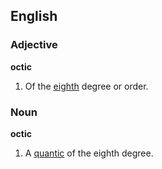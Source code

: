 ==English==
===Adjective===
'''octic'''
#Of the [[eighth]] degree or order.

===Noun===
'''octic'''
#A [[quantic]] of the eighth degree.
